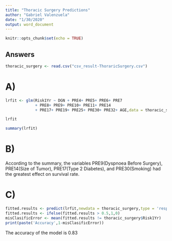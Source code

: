 ---
title: "Thoracic Surgery Predictions"
author: "Gabriel Valenzuela"
date: "1/30/2020"
output: word_document
---

```{r setup, include=FALSE}
knitr::opts_chunk$set(echo = TRUE)
```

## Answers
```{r echo = FALSE}
thoracic_surgery <- read.csv("csv_result-ThoraricSurgery.csv")

```
# A)

```{r echo = FALSE}
lrfit <- glm(Risk1Yr ~ DGN + PRE4+ PRE5+ PRE6+ PRE7
             + PRE8+ PRE9+ PRE10+ PRE11+ PRE14
             + PRE17+ PRE19+ PRE25+ PRE30+ PRE32+ AGE,data = thoracic_surgery, family = "binomial")
```          

```{r}
lrfit
``` 

```{r}
summary(lrfit)
``` 

# B)

According to the summary, the variables PRE9(Dyspnoea Before Surgery), PRE14(Size of Tumor), PRE17(Type 2 Diabetes), and PRE30(Smoking) had the greatest effect on survival rate. 


# C)
```{r echo = FALSE}
fitted.results <- predict(lrfit,newdata = thoracic_surgery,type = 'response')
fitted.results <- ifelse(fitted.results > 0.5,1,0)
misClasificError <- mean(fitted.results != thoracic_surgery$Risk1Yr)
print(paste('Accuracy',1-misClasificError))
```
The accuracy of the model is 0.83
